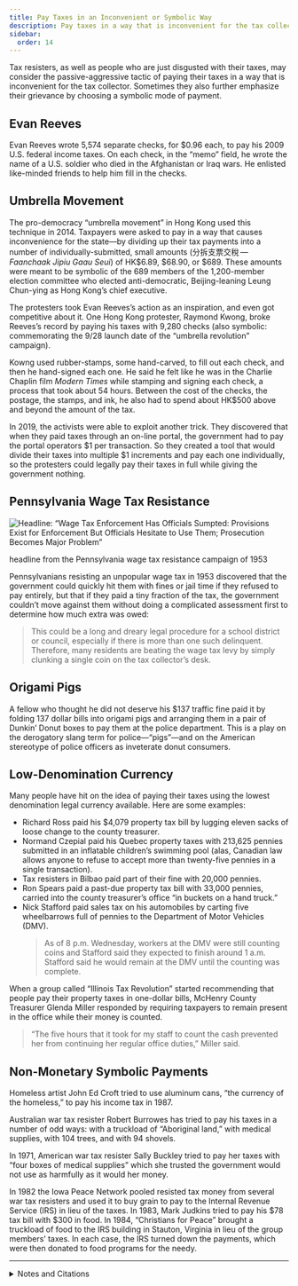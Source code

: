 ```yaml
---
title: Pay Taxes in an Inconvenient or Symbolic Way
description: Pay taxes in a way that is inconvenient for the tax collector, or in a way that makes a point.
sidebar:
  order: 14
---
```


Tax resisters, as well as people who are just disgusted with their taxes, may consider the passive-aggressive tactic of paying their taxes in a way that is inconvenient for the tax collector.
Sometimes they also further emphasize their grievance by choosing a symbolic mode of payment.

## <Badge text="Example" size="medium" /> Evan Reeves

Evan Reeves wrote 5,574 separate checks, for $0.96 each, to pay his 2009 U.S. federal income taxes.
On each check, in the “memo” field, he wrote the name of a U.S. soldier who died in the Afghanistan or Iraq wars.
He enlisted like-minded friends to help him fill in the checks.

## <Badge text="Example" size="medium" /> Umbrella Movement

The pro-democracy “umbrella movement” in Hong Kong used this technique in 2014.
Taxpayers were asked to pay in a way that causes inconvenience for the state—by dividing up their tax payments into a number of individually-submitted, small amounts (<span lang="zh-CN">分拆支票交稅</span> — <i lang="yue-Latn">Faanchaak Jipiu Gaau Seui</i>) of HK$6.89, $68.90, or $689.
These amounts were meant to be symbolic of the 689 members of the 1,200-member election committee who elected anti-democratic, Beijing-leaning Leung Chun-ying as Hong Kong’s chief executive.

The protesters took Evan Reeves’s action as an inspiration, and even got competitive about it.
One Hong Kong protester, Raymond Kwong, broke Reeves’s record by paying his taxes with 9,280 checks (also symbolic: commemorating the 9/28 launch date of the “umbrella revolution” campaign).

Kowng used rubber-stamps, some hand-carved, to fill out each check, and then he hand-signed each one.
He said he felt like he was in the Charlie Chaplin film <i>Modern Times</i> while stamping and signing each check, a process that took about 54 hours.
Between the cost of the checks, the postage, the stamps, and ink, he also had to spend about HK$500 above and beyond the amount of the tax.

In 2019, the activists were able to exploit another trick.
They discovered that when they paid taxes through an on-line portal, the government had to pay the portal operators $1 per transaction.
So they created a tool that would divide their taxes into multiple $1 increments and pay each one individually, so the protesters could legally pay their taxes in full while giving the government nothing.

## <Badge text="Example" size="medium" /> Pennsylvania Wage Tax Resistance

![Headline: “Wage Tax Enforcement Has Officials Sumpted: Provisions Exist for Enforcement But Officials Hesitate to Use Them; Prosecution Becomes Major Problem”](../../../assets/wage-tax-enforcement.gif)
<figcaption>headline from the Pennsylvania wage tax resistance campaign of 1953</figcaption>

Pennsylvanians resisting an unpopular wage tax in 1953 discovered that the government could quickly hit them with fines or jail time if they refused to pay entirely, but that if they paid a tiny fraction of the tax, the government couldn’t move against them without doing a complicated assessment first to determine how much extra was owed:

> This could be a long and dreary legal procedure for a school district or council, especially if there is more than one such delinquent.
> Therefore, many residents are beating the wage tax levy by simply clunking a single coin on the tax collector’s desk.

## <Badge text="Example" size="medium" /> Origami Pigs

A fellow who thought he did not deserve his $137 traffic fine paid it by folding 137 dollar bills into origami pigs and arranging them in a pair of Dunkin’ Donut boxes to pay them at the police department.
This is a play on the derogatory slang term for police—“pigs”—and on the American stereotype of police officers as inveterate donut consumers.

## <Badge text="Examples" size="medium" /> Low-Denomination Currency

Many people have hit on the idea of paying their taxes using the lowest denomination legal currency available.
Here are some examples:

* Richard Ross paid his $4,079 property tax bill by lugging eleven sacks of loose change to the county treasurer.
* Normand Czepial paid his Quebec property taxes with 213,625 pennies submitted in an inflatable children’s swimming pool (alas, Canadian law allows anyone to refuse to accept more than twenty-five pennies in a single transaction).
* Tax resisters in Bilbao paid part of their fine with 20,000 pennies.
* Ron Spears paid a past-due property tax bill with 33,000 pennies, carried into the county treasurer’s office “in buckets on a hand truck.”
* Nick Stafford paid sales tax on his automobiles by carting five wheelbarrows full of pennies to the Department of Motor Vehicles (DMV).
  > As of 8 p.m. Wednesday, workers at the DMV were still counting coins and Stafford said they expected to finish around 1 a.m.
  > Stafford said he would remain at the DMV until the counting was complete.

When a group called “Illinois Tax Revolution” started recommending that people pay their property taxes in one-dollar bills, McHenry County Treasurer Glenda Miller responded by requiring taxpayers to remain present in the office while their money is counted.

> “The five hours that it took for my staff to count the cash prevented her from continuing her regular office duties,” Miller said.

## <Badge text="Examples" size="medium" /> Non-Monetary Symbolic Payments

Homeless artist John Ed Croft tried to use aluminum cans, “the currency of the homeless,” to pay his income tax in 1987.

Australian war tax resister Robert Burrowes has tried to pay his taxes in a number of odd ways: with a truckload of “Aboriginal land,” with medical supplies, with 104 trees, and with 94 shovels.

In 1971, American war tax resister Sally Buckley tried to pay her taxes with “four boxes of medical supplies” which she trusted the government would not use as harmfully as it would her money.

In 1982 the Iowa Peace Network pooled resisted tax money from several war tax resisters and used it to buy grain to pay to the Internal Revenue Service (IRS) in lieu of the taxes.
In 1983, Mark Judkins tried to pay his $78 tax bill with $300 in food.
In 1984, “Christians for Peace” brought a truckload of food to the IRS building in Stauton, Virginia in lieu of the group members’ taxes.
In each case, the IRS turned down the payments, which were then donated to food programs for the needy.

---

<details>
<summary>Notes and Citations</summary>

* [“不合作抗稅運動　市民寄二千張支票轟炸稅局”](https://www.passiontimes.hk/article/12-17-2014/20089) <i>Passion Times</i> 17 December 2014
* Stempeck, Matt & Teng, Fiona “Hong Kong Protest Movement Tech” <i>Civicist</i> 10 December 2019
* “Wage Tax Enforcement Has Officials Stumped” Wilkes-Barre, Pennsylvania <i>Sunday Independent</i> 15 March 1953, p. D9
* Pierce, Jacob “Tax Machine: A Portlander protests America’s wars one small IRS check at a time” [<i>Willamette Week</i> 17 November 2010](https://issuu.com/willametteweek/docs/37.02_-_willamette_week__november_1), p. 11
* [“Man Pays $137 Traffic Ticket With 137 Origami Pigs In Donut Boxes”](https://www.huffpost.com/entry/man-pays-137-traffic-ticket-with-origami-pigs_n_1877766) <i>The Huffington Post</i> 12 September 2012
* “Tax protest: $4,000 bill paid in coins” <i>Associated Press</i> 18 February 2009
* “Man tries to pay tax with 200,000 pennies” <i>Toronto Sun</i> (QMI) 15 July 2010
* “Left Bank Collectives in Bilbao denounce ‘alarming and exorbitant’ military spending” <i>Deia</i> 29 June 2009
* Swift, Mary “Pennies used to protest tax bill” <i>Daily Record</i> 26 August 2010
* Ristau, Reece “Virginia man spends $1,000 to deliver 300,000 pennies to Lebanon DMV” <i>Bristol Herald Courier</i> 11 January 2017
* Craver, Kevin P. “Residents have to stick around if they pay property taxes in dollar bills, McHenry County treasurer says” <i>Northwest Herald</i> 27 August 2016
* Hedemann, Ed <i>War Tax Resistance: A Guide to Withholding Your Support from the Military</i>, 5th ed. (2003) [pp. 60](https://archive.org/details/wartaxresistance00hede/page/60/mode/1up), [80–81](https://archive.org/details/wartaxresistance00hede/page/80/mode/2up)
* “IRS Refuses Goods For Tax Payment” Associated Press dispatch as found in the <i>Schenectady Gazette</i> 16 April 1971
* [“World of Friends: A Public Witness for Peace”](https://www.friendsjournal.org/wp-content/uploads/emember/downloads/1982/HC12-50718.pdf?page=17) <i>Friends Journal</i> 1 April 1982, p. 17
* [“World of Friends: Payment of Food as Taxes”](https://www.friendsjournal.org/wp-content/uploads/emember/downloads/1983/HC12-50750.pdf?page=23) <i>Friends Journal</i> 15 December 1983, p. 23
* Shenk, Steve [“Virginia peace group offers food for thought”](https://archive.org/details/gospelherald198477hert/page/n312/mode/1up?view=theater) <i>Gospel Herald</i> 1 May 1984, p. 317

</details>

